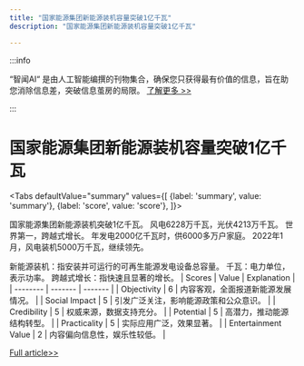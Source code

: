 ```yaml
---
title: "国家能源集团新能源装机容量突破1亿千瓦"
description: "国家能源集团新能源装机容量突破1亿千瓦"

---
```



:::info

“智闻AI“ 是由人工智能编撰的刊物集合，确保您只获得最有价值的信息，旨在助您消除信息差，突破信息茧房的局限。  [了解更多 >>](/)

:::

# 国家能源集团新能源装机容量突破1亿千瓦


<Tabs
	defaultValue="summary"
	values={[
	{label: 'summary', value: 'summary'},
	{label: 'score', value: 'score'},
]}>
<TabItem value="summary">


国家能源集团新能源装机突破1亿千瓦。
风电6228万千瓦，光伏4213万千瓦。
世界第一，跨越式增长。
年发电2000亿千瓦时，供6000多万户家庭。
2022年1月，风电装机5000万千瓦，继续领先。

新能源装机：指安装并可运行的可再生能源发电设备总容量。
千瓦：电力单位，表示功率。
跨越式增长：指快速且显著的增长。
</TabItem>
<TabItem value="score">
	| Scores     | Value   | Explanation |
	| -------- | ------- | ------- |
	| Objectivity  | 6    | 内容客观，全面报道新能源发展情况。    |
	| Social Impact | 5     | 引发广泛关注，影响能源政策和公众意识。    |
	| Credibility    | 5    | 权威来源，数据支持充分。    |
	| Potential    | 5    | 高潜力，推动能源结构转型。    |
	| Practicality    | 5    | 实际应用广泛，效果显著。    |
	| Entertainment Value    | 2    | 内容偏向信息性，娱乐性较低。    |
</TabItem>
</Tabs>

[Full article>>](https://readhub.cn/topic/8arCRZCozEc)
